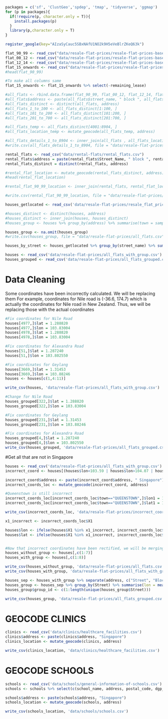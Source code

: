 ```r
packages = c('sf', 'ClustGeo','spdep', 'tmap', 'tidyverse', 'ggmap')
for (p in packages){ 
  if(!require(p, character.only = T)){
    install.packages(p) 
  }
  library(p,character.only = T) 
}
```

```r
register_google(key="AIzaSyCauc5SBxNAfU1NO2k9H5eVeBlrZKeQ63k")
``` 

```r
flat_90_99 <- read_csv("data/resale-flat-prices/resale-flat-prices-based-on-approval-date-1990-1999.csv")
flat_00_12 <- read_csv("data/resale-flat-prices/resale-flat-prices-based-on-approval-date-2000-feb-2012.csv")
flat_12_14 <- read_csv("data/resale-flat-prices/resale-flat-prices-based-on-registration-date-from-mar-2012-to-dec-2014.csv")
flat_15_onwards <- read_csv("data/resale-flat-prices/resale-flat-prices-based-on-registration-date-from-jan-2015-onwards.csv")
#head(flat_90_99)
```

```r
#To make all columns same
flat_15_onwards <- flat_15_onwards %>% select(-remaining_lease)
```

```r
#all_flats <- rbind.data.frame(flat_90_99, flat_00_12, flat_12_14, flat_15_onwards)
#all_flats$address <- paste(all_flats$street_name, " block ", all_flats$block)
#all_flats_distinct <- distinct(all_flats, address)
#all_flats_1_to_100 <- all_flats_distinct[1:100, ]
#all_flats_101_to_200 <- all_flats_distinct[101:200, ]
#all_flats_201_to_700 <- all_flats_distinct[201:700, ]

#all_flats_temp <- all_flats_distinct[4001:8904, ]
#all_flats_location_temp <- mutate_geocode(all_flats_temp, address)
```

```r
#all_flats_details_1_to_8904 <- inner_join(all_flats , all_flats_location_1_to_8904)
#write.csv(all_flats_details_1_to_8904, file = "data/resale-flat-prices/resale_flat_prices_1_to_8904_geolocated.csv")
```

```r
rental_flats <- read_csv("data/rental-flats/rental_flats.csv")
rental_flats$address = paste(rental_flats$Street_Name, " block ", rental_flats$Block_No)
rental_flats_distinct = distinct(rental_flats, address)
```

```r
#rental_flat_location <- mutate_geocode(rental_flats_distinct, address)
#head(rental_flat_location)
```

```r
#rental_flat_90_99_location <- inner_join(rental_flats, rental_flat_location)
```

```r
#write.csv(rental_flat_90_99_location, file = "data/resale-flat-prices/resale_flat_prices_90_99_geolocated.csv")
```

```r
houses_getlocated <- read_csv('data/resale-flat-prices/resale_flat_prices_1_to_8904_geolocated.csv')
```

```r
#houses_distinct <- distinct(houses, address)
#houses_distinct <- inner_join(houses, houses_distinct)
#houses_group <- houses %>% group_by(address) %>% summarise(town = sample(town, 1), flat_type = sample(flat_type, 1), lon=sample(lon, 1), lat = sample(lat, 1))

houses_group <- na.omit(houses_group)
#write.csv(houses_group, file = "data/resale-flat-prices/all_flats.csv")

houses_by_street <- houses_getlocated %>% group_by(street_name) %>% summarise(town = sample(town, 1), flat_type = sample(flat_type, 1), lon=sample(lon, 1), lat = sample(lat, 1))
```

```r
houses <- read_csv('data/resale-flat-prices/all_flats_with_group.csv')
houses_grouped <- read_csv('data/resale-flat-prices/all_flats_grouped.csv')
```

# Data Cleaning

Some coordinates have been incorrectly calculated. We will be replacing them
For example, coordinates for Nile road is (-36.6, 174.7) which is actually the coordinates for Nile road in New Zealand. Thus, we will be replacing those with the actual coordinates
```r
#Fix coordinates for Nile Road
houses[4977,]$lat = 1.288820
houses[4977,]$lon = 103.83004
houses[4978,]$lat = 1.288820
houses[4978,]$lon = 103.83004

#Fix coordinates for Alexandra Road
houses[51,]$lat = 1.287240
houses[51,]$lon = 103.802550

#Fix coordinates for Geylang
houses[3669,]$lat = 1.31453
houses[3669,]$lon = 103.88246
houses <- houses[c(1,4:11)]

write_csv(houses, 'data/resale-flat-prices/all_flats_with_group.csv')
```

```r
#Change for Nile Road
houses_grouped[322,]$lat = 1.288820
houses_grouped[322,]$lon = 103.83004

#Fix coordinates for Geylang
houses_grouped[231,]$lat = 1.31453
houses_grouped[231,]$lon = 103.88246

#Fix coordinates for Alexandra Road
houses_grouped[4,]$lat = 1.287240
houses_grouped[4,]$lon = 103.802550
write_csv(houses_grouped, 'data/resale-flat-prices/all_flats_grouped.csv')

```

#Get all that are not in Singapore

```r
houses <- read_csv('data/resale-flat-prices/all_flats_with_group.csv')
incorrect_coord <- houses[(houses$lon<103.59 | houses$lon>104.07 | houses$lat<1.13 | houses$lat>1.47),]

incorrect_coord$address <- paste(incorrect_coord$address, " Singapore")
incorrect_coords_loc <- mutate_geocode(incorrect_coord, address)

#Queenstown is still incorrect
incorrect_coords_loc[incorrect_coords_loc$town=="QUEENSTOWN",]$lon1 = 103.799
incorrect_coords_loc[incorrect_coords_loc$town=="QUEENSTOWN",]$lat1 = 1.3033

write_csv(incorrect_coords_loc, 'data/resale-flat-prices/incorrect_coords.loc')

x1_incorrect <- incorrect_coords_loc$X1

houses$lon <- ifelse(houses$X1 %in% x1_incorrect, incorrect_coords_loc$lon1, houses$lon)
houses$lat <- ifelse(houses$X1 %in% x1_incorrect, incorrect_coords_loc$lat1, houses$lat)


#Now that incorrect coordinates have been rectified, we will be merging back to houses
houses_without_group <- houses[,c(1:7)]
houses_with_group <- houses[,c(1:8)]

write_csv(houses_without_group, 'data/resale-flat-prices/all_flats.csv')
write_csv(houses_with_group, 'data/resale-flat-prices/all_flats_with_group.csv')

houses_sep <- houses_with_group %>% separate(address, c("Street", "Block"), sep="block")
houses_group <- houses_sep %>% group_by(Street) %>% summarise(lon = mean(lon), lat=mean(lat))
houses_group$group_id <- c(1:length(unique(houses_group$Street)))

write_csv(houses_group, 'data/resale-flat-prices/all_flats_grouped.csv')
``` 


# GEOCODE CLINICS 

```r
clinics <- read_csv('data/clinics/healthcare_facilities.csv')
clinics$address <- paste(clinics$address, "Singapore")
clinics_location <- mutate_geocode(clinics, address)

write_csv(clinics_location, 'data/clinics/healthcare_facilities.csv')
```

# GEOCODE SCHOOLS

```r
schools <- read_csv('data/schools/general-information-of-schools.csv')
schools <- schools %>% select(c(school_name, address, postal_code, dgp_code, zone_code))

schools$address <- paste(schools$address, "Singapore")
schools_location <- mutate_geocode(schools, address)

write_csv(schools_location, 'data/schools/schools.csv')
```